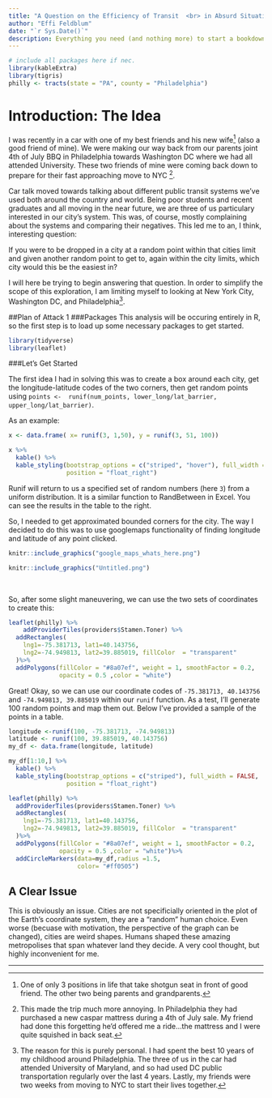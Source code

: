 ```yaml
--- 
title: "A Question on the Efficiency of Transit  <br> in Absurd Situations"
author: "Effi Feldblum"
date: "`r Sys.Date()`"
description: Everything you need (and nothing more) to start a bookdown book.
---
```

```r
# include all packages here if nec.
library(kableExtra)
library(tigris)
philly <- tracts(state = "PA", county = "Philadelphia")

```


# Introduction: The Idea {-}

I was recently in a car with one of my best friends and his new wife[^1] (also a good friend of mine). We were making our way back from our parents joint 4th of July BBQ in Philadelphia towards Washington DC where we had all attended University. These two friends of mine were coming back down to prepare for their fast approaching move to NYC [^2].

Car talk moved towards talking about different public transit systems we've used both around the country and world. Being poor students and recent graduates and all moving in the near future, we are three of us particulary interested in our city's system. This was, of course, mostly complaining about the systems and comparing their negatives. This led me to an, I think, interesting question:

If you were to be dropped in a city at a random point within that cities limit and given another random point to get to, again within the city limits, which city would this be the easiest in?

I will here be trying to begin answering that question. In order to simplify the scope of this exploration, I am limiting myself to looking at New York City, Washington DC, and Philadelphia[^3].



##Plan of Attack 1
###Packages
This analysis will be occuring entirely in R, so the first step is to load up some necessary packages to get started.


```r
library(tidyverse)
library(leaflet)

```
###Let's Get Started

The first idea I had in solving this was to create a box around each city, get the longitude-latitude codes of the two corners, then get random points using `points <-  runif(num_points, lower_long/lat_barrier, upper_long/lat_barrier)`.

As an example:
```r
x <- data.frame( x= runif(3, 1,50), y = runif(3, 51, 100))
```
```r
x %>%
  kable() %>%
  kable_styling(bootstrap_options = c("striped", "hover"), full_width = FALSE,
                position = "float_right")
```

Runif will return to us a specified set of random numbers (here `3`) from a uniform distribution. It is a similar function to RandBetween in Excel. You can see the results in the table to the right.  

So, I needed to get approximated bounded corners for the city. The way I decided to do this was to use googlemaps functionality of finding longitude and latitude of any point clicked.

```r
knitr::include_graphics("google_maps_whats_here.png")

```
```r
knitr::include_graphics("Untitled.png")
```

<br>

So, after some slight maneuvering, we can use the two sets of coordinates to create this:
```r
leaflet(philly) %>%
    addProviderTiles(providers$Stamen.Toner) %>%
  addRectangles(
    lng1=-75.381713, lat1=40.143756,
    lng2=-74.949813, lat2=39.885019, fillColor  = "transparent"
  )%>%
  addPolygons(fillColor = "#8a07ef", weight = 1, smoothFactor = 0.2,
              opacity = 0.5 ,color = "white")

```

Great! Okay, so we can use our coordinate codes of `-75.381713, 40.143756` and `-74.949813, 39.885019` within our `runif` function. As a test, I'll generate 100 random points and map them out. Below I've provided a sample of the points in a table. 

```r
longitude <-runif(100, -75.381713, -74.949813)
latitude <- runif(100, 39.885019, 40.143756)
my_df <- data.frame(longitude, latitude)
```

```r
my_df[1:10,] %>%
  kable() %>%
  kable_styling(bootstrap_options = c("striped"), full_width = FALSE,
                position = "float_right")
```

```r

leaflet(philly) %>%
  addProviderTiles(providers$Stamen.Toner) %>%
  addRectangles(
    lng1=-75.381713, lat1=40.143756,
    lng2=-74.949813, lat2=39.885019, fillColor  = "transparent"
  )%>%
  addPolygons(fillColor = "#8a07ef", weight = 1, smoothFactor = 0.2,
              opacity = 0.5 ,color = "white")%>%
  addCircleMarkers(data=my_df,radius =1.5,
                   color= "#ff0505")

```

## A Clear Issue
This is obviously an issue. 
Cities are not specificially oriented in the plot of the Earth's coordinate system, they are a "random" human choice. Even worse (becuase with motivation, the perspective of the graph can be changed), cities are weird shapes. Humans shaped these amazing metropolises that span whatever land they decide. A very cool thought, but highly inconvenient for me.


*******
[^1]: One of only 3 positions in life that take shotgun seat in front of good friend. The other two being parents and grandparents. 
[^2]: This made the trip much more annoying. In Philadelphia they had purchased a new caspar mattress during a 4th of July sale. My friend had done this forgetting he'd offered me a ride...the mattress and I were quite squished in back seat.
[^3]: The reason for this is purely personal. I had spent the best 10 years of my childhood around Philadelphia. The three of us in the car had attended University of Maryland, and so had used DC public transportation regularly over the last 4 years. Lastly, my friends were two weeks from moving to NYC to start their lives together.